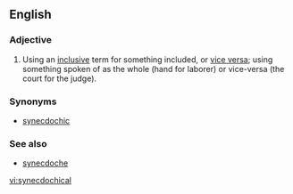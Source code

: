 ==English==

===Adjective===
{{en-adj|-}}

# Using an [[inclusive]] term for something included, or [[vice versa]]; using something spoken of as the whole (hand for laborer) or vice-versa (the court for the judge).

===Synonyms===
*[[synecdochic]]

===See also===
* [[synecdoche]]

[[vi:synecdochical]]